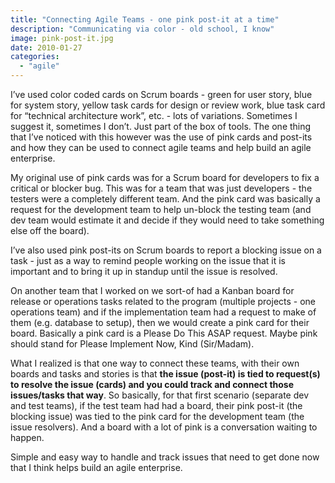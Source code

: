```yaml
---
title: "Connecting Agile Teams - one pink post-it at a time"
description: "Communicating via color - old school, I know"
image: pink-post-it.jpg
date: 2010-01-27
categories: 
  - "agile"
---
```


I've used color coded cards on Scrum boards - green for user story, blue for system story, yellow task cards for design or review work, blue task card for "technical architecture work", etc. - lots of variations.
Sometimes I suggest it, sometimes I don't.
Just part of the box of tools.
The one thing that I've noticed with this however was the use of pink cards and post-its and how they can be used to connect agile teams and help build an agile enterprise.

My original use of pink cards was for a Scrum board for developers to fix a critical or blocker bug.
This was for a team that was just developers - the testers were a completely different team.
And the pink card was basically a request for the development team to help un-block the testing team (and dev team would estimate it and decide if they would need to take something else off the board).

I've also used pink post-its on Scrum boards to report a blocking issue on a task - just as a way to remind people working on the issue that it is important and to bring it up in standup until the issue is resolved.

On another team that I worked on we sort-of had a Kanban board for release or operations tasks related to the program (multiple projects - one operations team) and if the implementation team had a request to make of them (e.g. database to setup), then we would create a pink card for their board.
Basically a pink card is a Please Do This ASAP request.
Maybe pink should stand for Please Implement Now, Kind (Sir/Madam).

What I realized is that one way to connect these teams, with their own boards and tasks and stories is that **the issue (post-it) is tied to request(s) to resolve the issue (cards) and you could track and connect those issues/tasks that way**. 
So basically, for that first scenario (separate dev and test teams), if the test team had had a board, their pink post-it (the blocking issue) was tied to the pink card for the development team (the issue resolvers).
And a board with a lot of pink is a conversation waiting to happen.

Simple and easy way to handle and track issues that need to get done now that I think helps build an agile enterprise.
